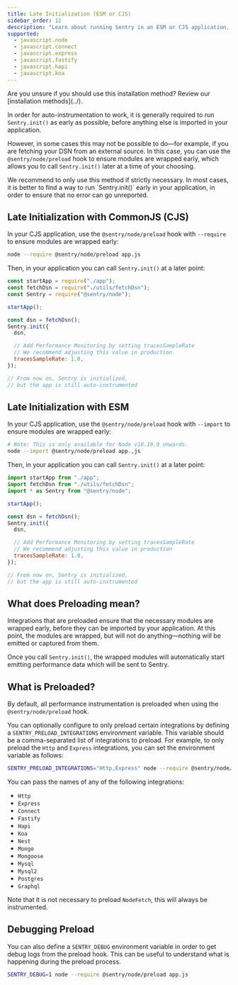 ```yaml
---
title: Late Initialization (ESM or CJS)
sidebar_order: 12
description: "Learn about running Sentry in an ESM or CJS application, in scenarios where you cannot run init early."
supported:
  - javascript.node
  - javascript.connect
  - javascript.express
  - javascript.fastify
  - javascript.hapi
  - javascript.koa
---
```


<Alert>
  Are you unsure if you should use this installation method? Review our
  [installation methods](../).
</Alert>

In order for auto-instrumentation to work, it is generally required to run `Sentry.init()` as early as possible, before anything else is imported in your application.

However, in some cases this may not be possible to do—for example, if you are fetching your DSN from an external source. In this case, you can use the `@sentry/node/preload` hook to ensure modules are wrapped early, which allows you to call `Sentry.init()` later at a time of your choosing.

<Note>
  We recommend to only use this method if strictly necessary. In most cases, it
  is better to find a way to run `Sentry.init()` early in your application, in
  order to ensure that no error can go unreported.
</Note>

## Late Initialization with CommonJS (CJS)

In your CJS application, use the `@sentry/node/preload` hook with `--require` to ensure modules are wrapped early:

```bash
node --require @sentry/node/preload app.js
```

Then, in your application you can call `Sentry.init()` at a later point:

```javascript {filename: main.js}
const startApp = require("./app");
const fetchDsn = require("./utils/fetchDsn");
const Sentry = require("@sentry/node");

startApp();

const dsn = fetchDsn();
Sentry.init({
  dsn,

  // Add Performance Monitoring by setting tracesSampleRate
  // We recommend adjusting this value in production
  tracesSampleRate: 1.0,
});

// From now on, Sentry is initialized,
// but the app is still auto-instrumented
```

## Late Initialization with ESM

In your CJS application, use the `@sentry/node/preload` hook with `--import` to ensure modules are wrapped early:

```bash
# Note: This is only available for Node v18.19.0 onwards.
node --import @sentry/node/preload app.,js
```

Then, in your application you can call `Sentry.init()` at a later point:

```javascript {filename: main.js}
import startApp from "./app";
import fetchDsn from "./utils/fetchDsn";
import * as Sentry from "@sentry/node";

startApp();

const dsn = fetchDsn();
Sentry.init({
  dsn,

  // Add Performance Monitoring by setting tracesSampleRate
  // We recommend adjusting this value in production
  tracesSampleRate: 1.0,
});

// From now on, Sentry is initialized,
// but the app is still auto-instrumented
```

## What does Preloading mean?

Integrations that are preloaded ensure that the necessary modules are wrapped early, before they can be imported by your application. At this point, the modules are wrapped, but will not do anything—nothing will be emitted or captured from them.

Once you call `Sentry.init()`, the wrapped modules will automatically start emitting performance data which will be sent to Sentry.

## What is Preloaded?

By default, all performance instrumentation is preloaded when using the `@sentry/node/preload` hook.

You can optionally configure to only preload certain integrations by defining a `SENTRY_PRELOAD_INTEGRATIONS` environment variable. This variable should be a comma-separated list of integrations to preload. For example, to only preload the `Http` and `Express` integrations, you can set the environment variable as follows:

```bash
SENTRY_PRELOAD_INTEGRATIONS="Http,Express" node --require @sentry/node/preload app.js
```

You can pass the names of any of the following integrations:

- `Http`
- `Express`
- `Connect`
- `Fastify`
- `Hapi`
- `Koa`
- `Nest`
- `Mongo`
- `Mongoose`
- `Mysql`
- `Mysql2`
- `Postgres`
- `Graphql`

Note that it is not necessary to preload `NodeFetch`, this will always be instrumented.

## Debugging Preload

You can also define a `SENTRY_DEBUG` environment variable in order to get debug logs from the preload hook. This can be useful to understand what is happening during the preload process.

```bash
SENTRY_DEBUG=1 node --require @sentry/node/preload app.js
```
